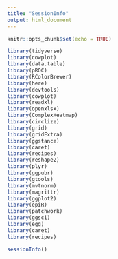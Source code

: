```yaml
---
title: "SessionInfo"
output: html_document
---
```


```r
knitr::opts_chunk$set(echo = TRUE)
```


```r
library(tidyverse)
library(cowplot)
library(data.table)
library(pROC)
library(RColorBrewer)
library(here)
library(devtools)
library(cowplot)
library(readxl)
library(openxlsx)
library(ComplexHeatmap)
library(circlize)
library(grid)
library(gridExtra)
library(ggstance)
library(caret)
library(recipes)
library(reshape2)
library(plyr)
library(ggpubr)
library(gtools)
library(mvtnorm)
library(magrittr)
library(ggplot2)
library(epiR)
library(patchwork)
library(ggsci)
library(egg)
library(caret)
library(recipes)


```

```r
sessionInfo()
```

